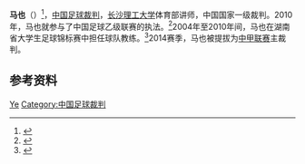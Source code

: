 {{infobox Football official
|                name = 马也
|               image = 
|            fullname = 
|         dateofbirth = {{birth year and age|1980}}
|         cityofbirth = 
|      countryofbirth = [[中华人民共和国|中华人民共和国]]
|         dateofdeath = 
|         cityofdeath = 
|      countryofdeath = 
|     otheroccupation = 
|               years = 2010－2013<br>2014－
|              league = [[中乙联赛|中乙联赛]]<br>[[中甲联赛|中甲联赛]]
|                role = [[球證|球證]]<br>[[球證|球證]]
|  internationalyears = 
|       confederation = 
|   internationalrole = 
}}
'''马也'''（{{bd|1980年}}）<ref>{{cite web|title=体育部第二教研室教师个人简介|url=http://www.csust.edu.cn/pub/tykb/bmgl/szdw/t20070913_54588.html|publisher=长沙理工大学体育部|accessdate=2013-06-27}}{{dead link|date=2018年5月 |bot=InternetArchiveBot |fix-attempted=yes }}</ref>，[[中华人民共和国|中国]][[足球裁判|足球裁判]]，[[长沙理工大学|长沙理工大学]]体育部讲师，中国国家一级裁判。2010年，马也就参与了中国足球乙级联赛的执法。<ref>{{cite news|title=关于中超中甲中乙第一阶段裁判员总结会通知|url=http://sports.qq.com/a/20100610/000049.htm|accessdate=2013-06-27|newspaper=中国足球协会官方网站|date=2010-06-09|archive-date=2014-09-13|archive-url=https://web.archive.org/web/20140913200516/http://sports.qq.com/a/20100610/000049.htm|dead-url=no}}</ref>2004年至2010年间，马也在湖南省大学生足球锦标赛中担任球队教练。<ref>{{cite web|title=“新申请学校”高水平运动队建设项目申报表|url=http://www.csust.edu.cn/pub/tykb/sqydd/bbzq/t20100609_127303.html|publisher=长沙理工大学体育部|accessdate=2013-06-27}}{{dead link|date=2018年5月 |bot=InternetArchiveBot |fix-attempted=yes }}</ref>2014赛季，马也被提拔为[[中甲联赛|中甲联赛]]主裁判。

== 参考资料 ==
{{reflist}}

{{2013年中国足球联赛裁判}}
{{2014年中国足球联赛裁判}}
{{2016年中国足球联赛裁判}}
{{2017年中国足球联赛裁判}}
{{2018年中国足球联赛裁判}}

{{Authority control}}
{{DEFAULTSORT:Ma Ye}}
[[Category:马姓|Ye]]
[[Category:中国足球裁判|Category:中国足球裁判]]